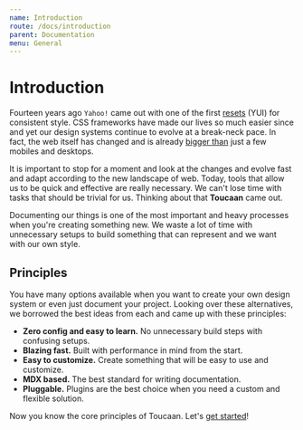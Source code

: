 ```yaml
---
name: Introduction
route: /docs/introduction
parent: Documentation
menu: General
---
```


# Introduction

Fourteen years ago `Yahoo!` came out with one of the first [resets](https://yuiblog.com/blog/2006/02/13/the-yahoo-user-interface-library/) (YUI) for consistent style.
CSS frameworks have made our lives so much easier since and yet our design systems continue to evolve at a break-neck pace.
In fact, the web itself has changed and is already [bigger than](https://bubblin.io/blog/toucaan-introduction) just a few mobiles and desktops.

It is important to stop for a moment and look at the changes and evolve fast and adapt according to the new landscape of web.
Today, tools that allow us to be quick and effective are really necessary. We can't lose time with tasks that should be trivial for us. Thinking about that **Toucaan** came out.

Documenting our things is one of the most important and heavy processes when you're creating something new. We waste a lot of time with unnecessary setups to build something that can represent and we want with our own style.

## Principles

You have many options available when you want to create your own design system or even just document your project. Looking over these alternatives, we borrowed the best ideas from each and came up with these principles:

- **Zero config and easy to learn.** No unnecessary build steps with confusing setups.
- **Blazing fast.** Built with performance in mind from the start.
- **Easy to customize.** Create something that will be easy to use and customize.
- **MDX based.** The best standard for writing documentation.
- **Pluggable.** Plugins are the best choice when you need a custom and flexible solution.

Now you know the core principles of Toucaan. Let's [get started](/docs/getting-started)!
